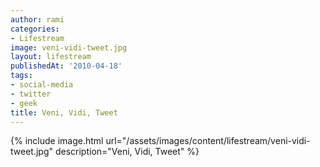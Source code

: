 ```yaml
---
author: rami
categories:
- Lifestream
image: veni-vidi-tweet.jpg
layout: lifestream
publishedAt: '2010-04-18'
tags:
- social-media
- twitter
- geek
title: Veni, Vidi, Tweet
---
```


{% include image.html url="/assets/images/content/lifestream/veni-vidi-tweet.jpg" description="Veni, Vidi, Tweet" %}